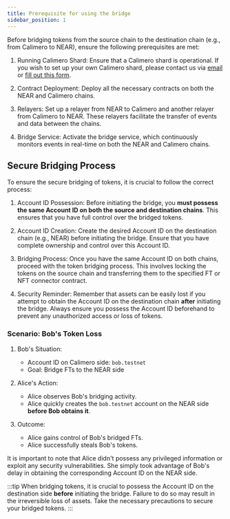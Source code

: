 ```yaml
---
title: Prerequisite for using the bridge
sidebar_position: 1
---
```



Before bridging tokens from the source chain to the destination chain (e.g., from Calimero to NEAR), ensure the following prerequisites are met:

1. Running Calimero Shard: Ensure that a Calimero shard is operational. If you wish to set up your own Calimero shard, please contact us via [email](mailto:info@calimero.network) or [fill out this form](https://www.calimero.network/contact).

2. Contract Deployment: Deploy all the necessary contracts on both the NEAR and Calimero chains.

3. Relayers: Set up a relayer from NEAR to Calimero and another relayer from Calimero to NEAR. These relayers facilitate the transfer of events and data between the chains.

4. Bridge Service: Activate the bridge service, which continuously monitors events in real-time on both the NEAR and Calimero chains.

## Secure Bridging Process

To ensure the secure bridging of tokens, it is crucial to follow the correct process:

1. Account ID Possession: Before initiating the bridge, you **must possess the same Account ID on both the source and destination chains**. This ensures that you have full control over the bridged tokens.

2. Account ID Creation: Create the desired Account ID on the destination chain (e.g., NEAR) before initiating the bridge. Ensure that you have complete ownership and control over this Account ID.

3. Bridging Process: Once you have the same Account ID on both chains, proceed with the token bridging process. This involves locking the tokens on the source chain and transferring them to the specified FT or NFT connector contract.

4. Security Reminder: Remember that assets can be easily lost if you attempt to obtain the Account ID on the destination chain **after** initiating the bridge. Always ensure you possess the Account ID beforehand to prevent any unauthorized access or loss of tokens.


### Scenario: Bob's Token Loss

1. Bob's Situation:
   - Account ID on Calimero side: `bob.testnet`
   - Goal: Bridge FTs to the NEAR side

2. Alice's Action:
   - Alice observes Bob's bridging activity.
   - Alice quickly creates the `bob.testnet` account on the NEAR side **before Bob obtains it**.

3. Outcome:
   - Alice gains control of Bob's bridged FTs.
   - Alice successfully steals Bob's tokens.

It is important to note that Alice didn't possess any privileged information or exploit any security vulnerabilities. She simply took advantage of Bob's delay in obtaining the corresponding Account ID on the NEAR side.


:::tip
When bridging tokens, it is crucial to possess the Account ID on the destination side **before** initiating the bridge. Failure to do so may result in the irreversible loss of assets. Take the necessary precautions to secure your bridged tokens.
:::
